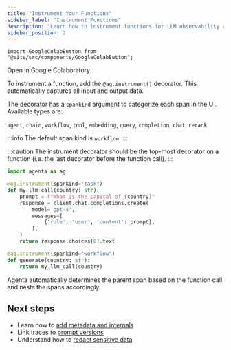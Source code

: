 ```yaml
---
title: "Instrument Your Functions"
sidebar_label: "Instrument Functions"
description: "Learn how to instrument functions for LLM observability and tracing using the Agenta Python SDK decorator"
sidebar_position: 2
---
```


```mdx-code-block
import GoogleColabButton from "@site/src/components/GoogleColabButton";
```

<GoogleColabButton notebookPath="examples/jupyter/observability/trace-with-python-sdk-tutorial.ipynb">
  Open in Google Colaboratory
</GoogleColabButton>

To instrument a function, add the `@ag.instrument()` decorator. This automatically captures all input and output data.

The decorator has a `spankind` argument to categorize each span in the UI. Available types are:

`agent`, `chain`, `workflow`, `tool`, `embedding`, `query`, `completion`, `chat`, `rerank`

:::info
The default span kind is `workflow`.
:::

:::caution
The instrument decorator should be the top-most decorator on a function (i.e. the last decorator before the function call).
:::

```python
import agenta as ag

@ag.instrument(spankind="task")
def my_llm_call(country: str):
    prompt = f"What is the capital of {country}"
    response = client.chat.completions.create(
        model='gpt-4',
        messages=[
            {'role': 'user', 'content': prompt},
        ],
    )
    return response.choices[0].text

@ag.instrument(spankind="workflow")
def generate(country: str):
    return my_llm_call(country)
```

Agenta automatically determines the parent span based on the function call and nests the spans accordingly.

## Next steps

- Learn how to [add metadata and internals](/observability/trace-with-python-sdk/adding-metadata)
- Link traces to [prompt versions](/observability/trace-with-python-sdk/reference-prompt-versions)
- Understand how to [redact sensitive data](/observability/trace-with-python-sdk/redact-sensitive-data)
